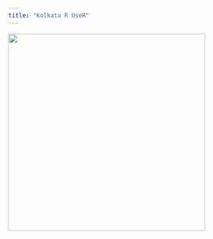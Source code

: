 ```yaml
---
title: "Kolkata R UseR"
---
```


![](images/logo2.jpg){fig-align="center" width="401"}

```{=html}
<!DOCTYPE html>
<html lang="en">
<head>
<meta charset="UTF-8">
<meta name="viewport" content="width=device-width, initial-scale=1.0">
<title>Typing Animation</title>
<style>
    #text-container {
        font-family: 'Courier New', Courier, monospace;
        font-size: 20px;
        overflow: hidden;
        white-space: pre;
        border-right: 2px solid black;
        background-color: lightgrey;
    }
</style>
</head>
<body>
<div id="text-container"></div>
<script>
    // Array of lines to be typed
    var lines = [
        "r_user_group %>%",
        "   filter(str_detect(city, 'city of joy'))%>%",
        "   group_by_all(occupation) %>%",
        "   summarise(",
        "     print(",
        "       'Welcome to Kolkata R UseR group!!!'",
        "     )",
        ")"
    ];

    // Speed of typing in milliseconds
    var speed = 50;

    var lineIndex = 0;
    var charIndex = 0;
    function typeWriter() {
        if (lineIndex < lines.length) {
            if (charIndex < lines[lineIndex].length) {
                document.getElementById("text-container").innerHTML += lines[lineIndex].charAt(charIndex) + "</strong>";
                charIndex++;
                setTimeout(typeWriter, speed);
            } else {
                // Move to the next line
                document.getElementById("text-container").innerHTML += "<br>"; // Add line break
                lineIndex++;
                charIndex = 0; // Reset character index for next line
                setTimeout(typeWriter, speed);
            }
        }
    }

    // Start typing animation
    typeWriter();
</script>
</body>
</html>
```
